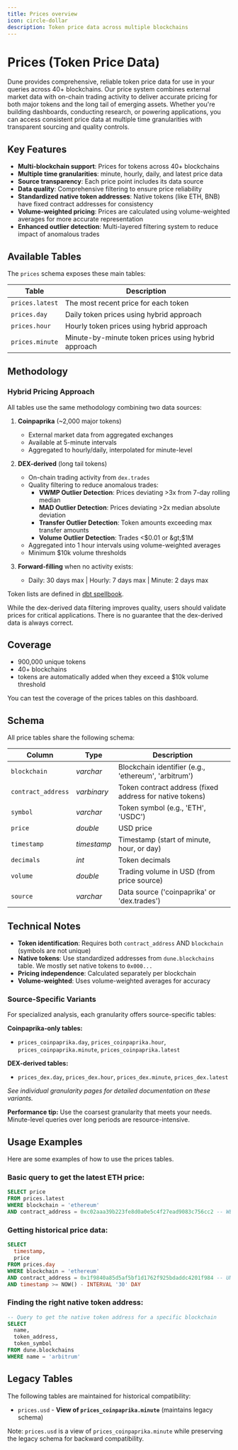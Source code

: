 ```yaml
---
title: Prices overview
icon: circle-dollar
description: Token price data across multiple blockchains
---
```


# Prices (Token Price Data)

Dune provides comprehensive, reliable token price data for use in your queries across 40+ blockchains. Our price system combines external market data with on-chain trading activity to deliver accurate pricing for both major tokens and the long tail of emerging assets. Whether you're building dashboards, conducting research, or powering applications, you can access consistent price data at multiple time granularities with transparent sourcing and quality controls.

## Key Features

- **Multi-blockchain support**: Prices for tokens across 40+ blockchains
- **Multiple time granularities**: minute, hourly, daily, and latest price data
- **Source transparency**: Each price point includes its data source
- **Data quality**: Comprehensive filtering to ensure price reliability
- **Standardized native token addresses**: Native tokens (like ETH, BNB) have fixed contract addresses for consistency
- **Volume-weighted pricing**: Prices are calculated using volume-weighted averages for more accurate representation
- **Enhanced outlier detection**: Multi-layered filtering system to reduce impact of anomalous trades


## Available Tables

The `prices` schema exposes these main tables:

| Table | Description |
|-------|-------------|
| `prices.latest` | The most recent price for each token |
| `prices.day` | Daily token prices using hybrid approach |
| `prices.hour` | Hourly token prices using hybrid approach |
| `prices.minute` | Minute-by-minute token prices using hybrid approach |

## Methodology

### Hybrid Pricing Approach

All tables use the same methodology combining two data sources:

1. **Coinpaprika** (~2,000 major tokens)
   - External market data from aggregated exchanges
   - Available at 5-minute intervals
   - Aggregated to hourly/daily, interpolated for minute-level

2. **DEX-derived** (long tail tokens)
   - On-chain trading activity from `dex.trades`
   - Quality filtering to reduce anomalous trades:
     - **VWMP Outlier Detection**: Prices deviating >3x from 7-day rolling median
     - **MAD Outlier Detection**: Prices deviating >2x median absolute deviation  
     - **Transfer Outlier Detection**: Token amounts exceeding max transfer amounts
     - **Volume Outlier Detection**: Trades &lt;$0.01 or &gt;$1M
   - Aggregated into 1 hour intervals using volume-weighted averages
   - Minimum $10k volume thresholds

3. **Forward-filling** when no activity exists:
   - Daily: 30 days max | Hourly: 7 days max | Minute: 2 days max

Token lists are defined in [dbt spellbook](https://github.com/duneanalytics/spellbook/tree/main/dbt_subprojects/tokens/models/prices).

<Warning>
While the dex-derived data filtering improves quality, users should validate prices for critical applications. There is no guarantee that the dex-derived data is always correct.
</Warning>

## Coverage

- 900,000 unique tokens
- 40+ blockchains
- tokens are automatically added when they exceed a $10k volume threshold


<DuneEmbed qID="4239607" vID="7131816" height={500} />

<CardGroup cols={1}>
  <Card
    title="Check Price Coverage"
    href="https://dune.com/dune/does-dune-have-price-for-token"
    icon="magnifying-glass"
  >
    You can test the coverage of the prices tables on this dashboard.
  </Card>
</CardGroup>

## Schema

All price tables share the following schema:

| Column             | Type        | Description                                                                      |
| ------------------ | ----------- | -------------------------------------------------------------------------------- |
| `blockchain`       | _varchar_   | Blockchain identifier (e.g., 'ethereum', 'arbitrum')                             |
| `contract_address` | _varbinary_ | Token contract address (fixed address for native tokens)                         |
| `symbol`           | _varchar_   | Token symbol (e.g., 'ETH', 'USDC')                                               |
| `price`            | _double_    | USD price                                                                        |
| `timestamp`        | _timestamp_ | Timestamp (start of minute, hour, or day)                                        |
| `decimals`         | _int_       | Token decimals                                                                   |
| `volume`           | _double_    | Trading volume in USD (from price source)                                        |
| `source`           | _varchar_   | Data source ('coinpaprika' or 'dex.trades')                                      |


## Technical Notes

- **Token identification**: Requires both `contract_address` AND `blockchain` (symbols are not unique)
- **Native tokens**: Use standardized addresses from `dune.blockchains` table. We mostly set native tokens to `0x000...`
- **Pricing independence**: Calculated separately per blockchain
- **Volume-weighted**: Uses volume-weighted averages for accuracy

### Source-Specific Variants

For specialized analysis, each granularity offers source-specific tables:

**Coinpaprika-only tables:**
- `prices_coinpaprika.day`, `prices_coinpaprika.hour`, `prices_coinpaprika.minute`, `prices_coinpaprika.latest`

**DEX-derived tables:**
- `prices_dex.day`, `prices_dex.hour`, `prices_dex.minute`, `prices_dex.latest`

*See individual granularity pages for detailed documentation on these variants.*

**Performance tip:** Use the coarsest granularity that meets your needs. Minute-level queries over long periods are resource-intensive.



## Usage Examples

Here are some examples of how to use the prices tables.
 
### Basic query to get the latest ETH price:
```sql
SELECT price
FROM prices.latest
WHERE blockchain = 'ethereum' 
AND contract_address = 0xc02aaa39b223fe8d0a0e5c4f27ead9083c756cc2 -- WETH
```

### Getting historical price data:
```sql
SELECT
  timestamp,
  price
FROM prices.day
WHERE blockchain = 'ethereum'
AND contract_address = 0x1f9840a85d5af5bf1d1762f925bdaddc4201f984 -- UNI
AND timestamp >= NOW() - INTERVAL '30' DAY
```

### Finding the right native token address:
```sql
-- Query to get the native token address for a specific blockchain
SELECT 
  name,
  token_address,
  token_symbol
FROM dune.blockchains
WHERE name = 'arbitrum'
```

## Legacy Tables

The following tables are maintained for historical compatibility:

- `prices.usd` - **View of `prices_coinpaprika.minute`** (maintains legacy schema)

Note: `prices.usd` is a view of `prices_coinpaprika.minute` while preserving the legacy schema for backward compatibility.

